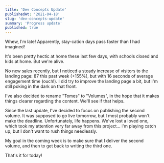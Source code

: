 ```yaml
---
title: 'Dev Concepts Update'
publishedAt: '2021-04-18'
slug: 'dev-concepts-update'
summary: 'Progress update'
published: true
---
```


Whew, I'm late!
Apparently, stay-cation days pass faster than I had imagined!

It's been pretty hectic at home these last few days, with schools closed and kids at home. But we're alive.

No new sales recently, but I noticed a steady increase of visitors to the landing page: 87 this past week (+155%), but with 16 seconds of average engagement time (ouch!). I did try to improve the landing page a bit, but I'm still poking in the dark on that front.

I've also decided to rename "Tomes" to "Volumes", in the hope that it makes things clearer regarding the content. We'll see if that helps.

Since the last update, I've decided to focus on publishing the second volume. It was supposed to go live tomorrow, but I most probably won't make the deadline. Unfortunately, life happens. We've lost a loved one, which took my attention very far away from this project... I'm playing catch up, but I don't want to rush things needlessly.

My goal in the coming week is to make sure that I deliver the second volume, and then to get back to writing the third one.

That's it for today!

<BlogPostSignature />
